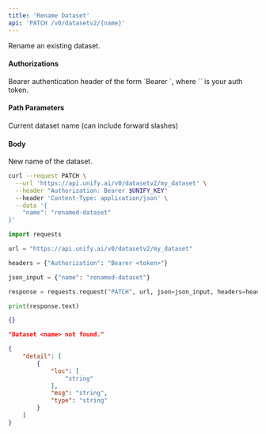 ```yaml
---
title: 'Rename Dataset'
api: 'PATCH /v0/datasetv2/{name}'
---
```

Rename an existing dataset.

#### Authorizations

<ParamField header="Authorization" type="string" required="true">
  Bearer authentication header of the form `Bearer <token>`, where `<token>` is your auth token.
</ParamField>

#### Path Parameters

<ParamField query="name" type="string" required="true">
Current dataset name (can include forward slashes)
</ParamField>

#### Body

<ParamField body="name" type="string" required="true">
New name of the dataset.
</ParamField>

<RequestExample>

```bash cURL
curl --request PATCH \
  --url 'https://api.unify.ai/v0/datasetv2/my_dataset' \
  --header "Authorization: Bearer $UNIFY_KEY"
  --header 'Content-Type: application/json' \
  --data '{
    "name": "renamed-dataset"
}'
```

```python Python
import requests

url = "https://api.unify.ai/v0/datasetv2/my_dataset"

headers = {"Authorization": "Bearer <token>"}

json_input = {"name": "renamed-dataset"}

response = requests.request("PATCH", url, json=json_input, headers=headers)

print(response.text)
```

</RequestExample>
<ResponseExample>

```json 200
{}
```

```json 404
"Dataset <name> not found."
```

```json 422
{
    "detail": [
        {
            "loc": [
                "string"
            ],
            "msg": "string",
            "type": "string"
        }
    ]
}
```

</ResponseExample>
